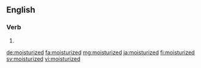 ==English==

===Verb===
{{head|en|verb form}}

# {{en-past of|moisturize}}

[[de:moisturized]]
[[fa:moisturized]]
[[mg:moisturized]]
[[ja:moisturized]]
[[fi:moisturized]]
[[sv:moisturized]]
[[vi:moisturized]]
